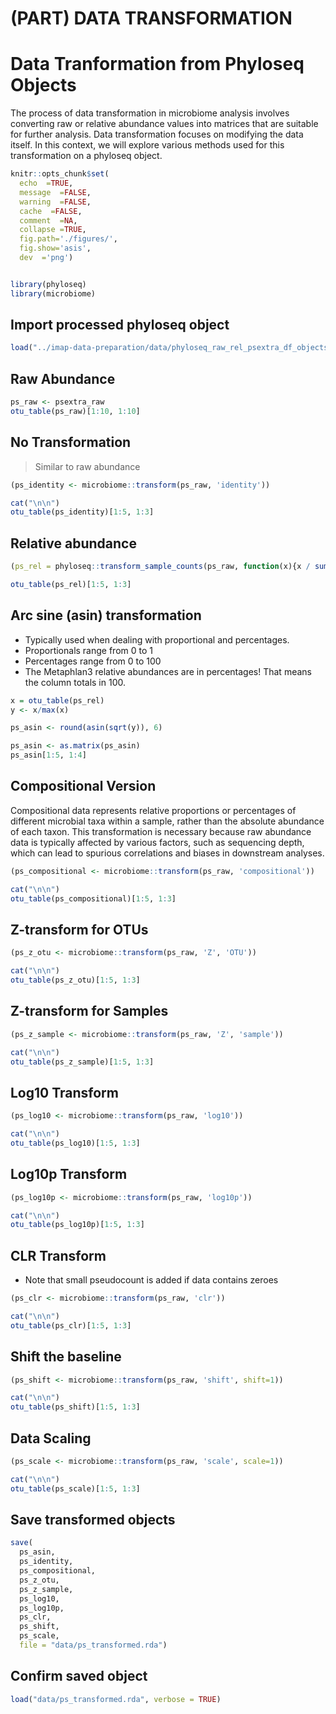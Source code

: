 # (PART) DATA TRANSFORMATION {-}

# Data Tranformation from Phyloseq Objects {#data-tarnsformation}

The process of data transformation in microbiome analysis involves converting raw or relative abundance values into matrices that are suitable for further analysis. Data transformation focuses on modifying the data itself. In this context, we will explore various methods used for this transformation on a phyloseq object.

```r
knitr::opts_chunk$set(
  echo  =TRUE,
  message  =FALSE,
  warning  =FALSE,
  cache  =FALSE,
  comment  =NA,
  collapse =TRUE,
  fig.path='./figures/',
  fig.show='asis',
  dev  ='png')


library(phyloseq)
library(microbiome)
```



## Import processed phyloseq object
```r
load("../imap-data-preparation/data/phyloseq_raw_rel_psextra_df_objects.rda", verbose = TRUE) 

```

## Raw Abundance

```r
ps_raw <- psextra_raw
otu_table(ps_raw)[1:10, 1:10]

```

##  No Transformation

> Similar to raw abundance

```r
(ps_identity <- microbiome::transform(ps_raw, 'identity'))

cat("\n\n")
otu_table(ps_identity)[1:5, 1:3]

```

## Relative abundance

```r
(ps_rel = phyloseq::transform_sample_counts(ps_raw, function(x){x / sum(x)}))

otu_table(ps_rel)[1:5, 1:3]

```

## Arc sine (asin) transformation

- Typically used when dealing with proportional and percentages. 
- Proportionals range from 0 to 1
- Percentages range from 0 to 100
- The Metaphlan3 relative abundances are in percentages! That means the column totals in 100.

```r
x = otu_table(ps_rel)
y <- x/max(x)

ps_asin <- round(asin(sqrt(y)), 6)

ps_asin <- as.matrix(ps_asin)
ps_asin[1:5, 1:4]
```


## Compositional Version
Compositional data represents relative proportions or percentages of different microbial taxa within a sample, rather than the absolute abundance of each taxon. This transformation is necessary because raw abundance data is typically affected by various factors, such as sequencing depth, which can lead to spurious correlations and biases in downstream analyses.

```r
(ps_compositional <- microbiome::transform(ps_raw, 'compositional'))

cat("\n\n")
otu_table(ps_compositional)[1:5, 1:3]
```

## Z-transform for OTUs

```r
(ps_z_otu <- microbiome::transform(ps_raw, 'Z', 'OTU'))

cat("\n\n")
otu_table(ps_z_otu)[1:5, 1:3]
```

## Z-transform for Samples

```r
(ps_z_sample <- microbiome::transform(ps_raw, 'Z', 'sample'))

cat("\n\n")
otu_table(ps_z_sample)[1:5, 1:3]
```

## Log10 Transform

```r
(ps_log10 <- microbiome::transform(ps_raw, 'log10'))

cat("\n\n")
otu_table(ps_log10)[1:5, 1:3]
```

## Log10p Transform

```r
(ps_log10p <- microbiome::transform(ps_raw, 'log10p'))

cat("\n\n")
otu_table(ps_log10p)[1:5, 1:3]
```

## CLR Transform

- Note that small pseudocount is added if data contains zeroes
```r
(ps_clr <- microbiome::transform(ps_raw, 'clr'))

cat("\n\n")
otu_table(ps_clr)[1:5, 1:3]

```


## Shift the baseline

```r
(ps_shift <- microbiome::transform(ps_raw, 'shift', shift=1))

cat("\n\n")
otu_table(ps_shift)[1:5, 1:3]

```

## Data Scaling

```r
(ps_scale <- microbiome::transform(ps_raw, 'scale', scale=1))

cat("\n\n")
otu_table(ps_scale)[1:5, 1:3]

```

## Save transformed objects

```r
save(
  ps_asin, 
  ps_identity,
  ps_compositional, 
  ps_z_otu, 
  ps_z_sample, 
  ps_log10, 
  ps_log10p, 
  ps_clr, 
  ps_shift, 
  ps_scale, 
  file = "data/ps_transformed.rda")

```

## Confirm saved object

```r
load("data/ps_transformed.rda", verbose = TRUE)

```


